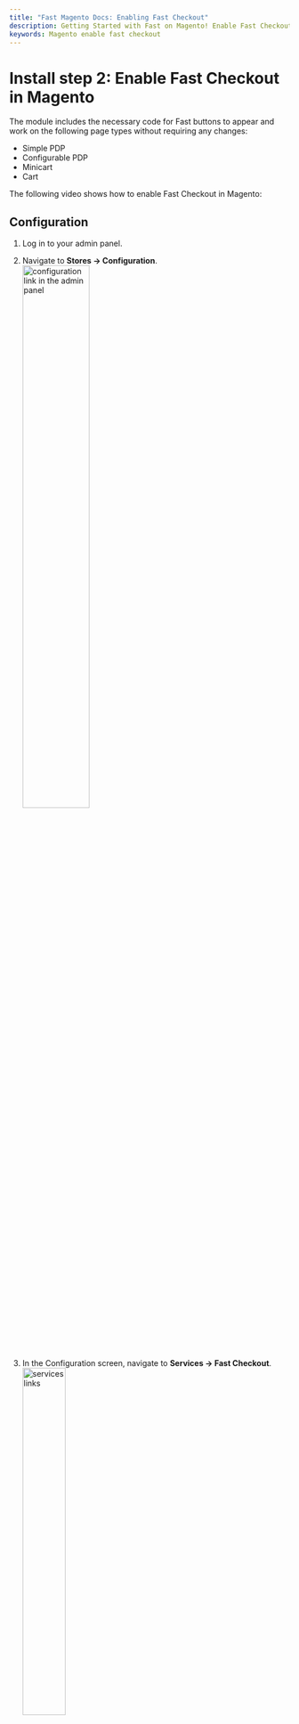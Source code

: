 ```yaml
---
title: "Fast Magento Docs: Enabling Fast Checkout"
description: Getting Started with Fast on Magento! Enable Fast Checkout.
keywords: Magento enable fast checkout
---
```



# Install step 2: Enable Fast Checkout in Magento

The module includes the necessary code for Fast buttons to appear and work on the following page types without requiring any changes:

- Simple PDP
- Configurable PDP
- Minicart
- Cart

The following video shows how to enable Fast Checkout in Magento:

<YouTubeVideoEmbed
  embedId="1sqQlrXwaQs"
  start="53"
  end="97"
  videoTitle="Enable Fast Checkout"
/>

## Configuration

1. Log in to your admin panel.
2. Navigate to **Stores → Configuration**.\
   <img
     alt="configuration link in the admin panel"
     width="50%"
     src="./images/image3.png"
   />
3. In the Configuration screen, navigate to **Services → Fast Checkout**.\
   <img alt="services links" width="40%" src="./images/image5.png" />
4. Enter your configuration details in the relevant fields:\

   <img alt="configuration form" src="./images/image4.png" />

   - Set the module to _Enabled_ on the appropriate store(s). This is a store-level configuration setting that allows you to quickly enable or disable Fast.

   - Enter your **Access Token** and **Fast App ID** given to you from Fast. This should be the sandbox credentials for initial testing.

   <embed src="/reusables/for-developers/_fast_app_id.md" />

   - Enable the dark theme if your site has a dark/black background.
   - If capturing up front, select **Enable Auth+Capture**.
   - Only select **Enable Production Mode** when you are ready to go live.

5. Save the configuration.
6. Click **Activate**.\
   A successful activation is indicated in green and will fill in the **App Secret**.
   :::info Result
   Completing this step will also create an integration record and payment method for your store. The integration record is used so that Fast can communicate with Magento REST APIs as part of the order process. The payment method will be included for orders placed through Fast Checkout.
   :::
